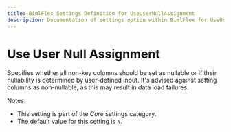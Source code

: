 ---
title: BimlFlex Settings Definition for UseUserNullAssignment
description: Documentation of settings option within BimlFlex for UseUserNullAssignment
---
<head>
  <meta name="varigenceProduct" content="BimlFlex"></meta>
  <meta name="varigenceArticleType" content="Reference"></meta>
</head>


# Use User Null Assignment

Specifies whether all non-key columns should be set as nullable or if their nullability is determined by user-defined input. It's advised against setting columns as non-nullable, as this may result in data load failures.

Notes:

* This setting is part of the *Core* settings category.
* The default value for this setting is `N`.
